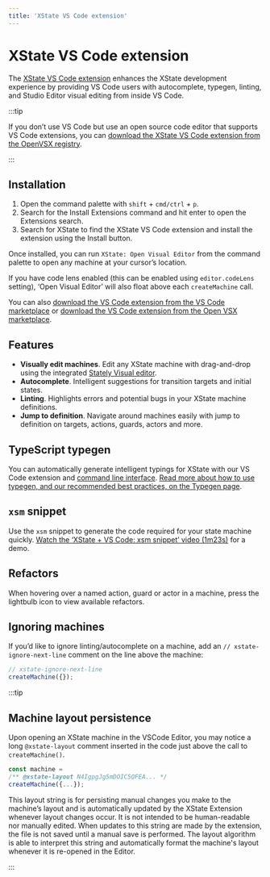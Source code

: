 ```yaml
---
title: 'XState VS Code extension'
---
```


# XState VS Code extension

The [XState VS Code extension](https://marketplace.visualstudio.com/items?itemName=statelyai.stately-vscode) enhances the XState development experience by providing VS Code users with autocomplete, typegen, linting, and Studio Editor visual editing from inside VS Code.

:::tip

If you don’t use VS Code but use an open source code editor that supports VS Code extensions, you can [download the XState VS Code extension from the OpenVSX registry](https://open-vsx.org/extension/statelyai/stately-vscode).

:::

## Installation

1. Open the command palette with `shift` + `cmd/ctrl` + `p`.
2. Search for the Install Extensions command and hit enter to open the Extensions search.
3. Search for XState to find the XState VS Code extension and install the extension using the Install button.

Once installed, you can run `XState: Open Visual Editor` from the command palette to open any machine at your cursor’s location.

If you have code lens enabled (this can be enabled using `editor.codeLens` setting), ‘Open Visual Editor’ will also float above each `createMachine` call.

You can also [download the VS Code extension from the VS Code marketplace](https://marketplace.visualstudio.com/items?itemName=statelyai.stately-vscode) or [download the VS Code extension from the Open VSX marketplace](https://open-vsx.org/extension/statelyai/stately-vscode).

## Features

- **Visually edit machines**. Edit any XState machine with drag-and-drop using the integrated [Stately Visual editor](https://stately.ai/editor).
- **Autocomplete**. Intelligent suggestions for transition targets and initial states.
- **Linting**. Highlights errors and potential bugs in your XState machine definitions.
- **Jump to definition**. Navigate around machines easily with jump to definition on targets, actions, guards, actors and more.

## TypeScript typegen

You can automatically generate intelligent typings for XState with our VS Code extension and [command line interface](/developer-tools#xstate-cli-command-line-interface). [Read more about how to use typegen, and our recommended best practices, on the Typegen page](/xstate/typescript/typegen).

## `xsm` snippet

Use the `xsm` snippet to generate the code required for your state machine quickly. [Watch the ‘XState + VS Code: xsm snippet’ video (1m23s)](https://www.youtube.com/watch?v=Gk3mdlqadYM) for a demo.

## Refactors

When hovering over a named action, guard or actor in a machine, press the lightbulb icon to view available refactors.

## Ignoring machines

If you’d like to ignore linting/autocomplete on a machine, add an `// xstate-ignore-next-line` comment on the line above the machine:

```js
// xstate-ignore-next-line
createMachine({});
```

:::tip

## Machine layout persistence

Upon opening an XState machine in the VSCode Editor, you may notice a long `@xstate-layout` comment inserted in the code just above the call to `createMachine()`.

```js
const machine =
/** @xstate-layout N4IgpgJg5mDOIC5QFEA... */
createMachine({...});
```

This layout string is for persisting manual changes you make to the machine’s layout and is automatically updated by the XState Extension whenever layout changes occur. It is not intended to be human-readable nor manually edited. When updates to this string are made by the extension, the file is not saved until a manual save is performed. The layout algorithm is able to interpret this string and automatically format the machine's layout whenever it is re-opened in the Editor.

:::

